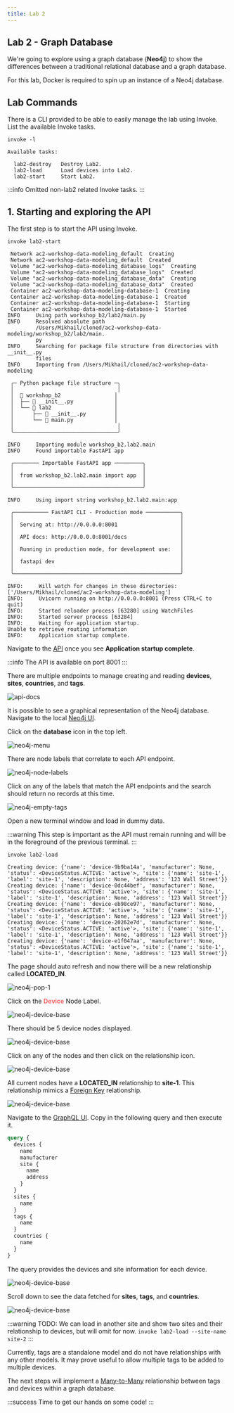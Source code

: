 ```yaml
---
title: Lab 2
---
```


## Lab 2 - Graph Database

We're going to explore using a graph database (**Neo4j**) to show the differences between a traditional relational database and a graph database.

For this lab, Docker is required to spin up an instance of a Neo4j database.

## Lab Commands

There is a CLI provided to be able to easily manage the lab using Invoke. List the available Invoke tasks.

```shell
invoke -l
```
```shell
Available tasks:

  lab2-destroy   Destroy Lab2.
  lab2-load      Load devices into Lab2.
  lab2-start     Start Lab2.
```

:::info
Omitted non-lab2 related Invoke tasks.
:::

## 1. Starting and exploring the API

The first step is to start the API using Invoke.

```shell
invoke lab2-start
```
```shell
 Network ac2-workshop-data-modeling_default  Creating
 Network ac2-workshop-data-modeling_default  Created
 Volume "ac2-workshop-data-modeling_database_logs"  Creating
 Volume "ac2-workshop-data-modeling_database_logs"  Created
 Volume "ac2-workshop-data-modeling_database_data"  Creating
 Volume "ac2-workshop-data-modeling_database_data"  Created
 Container ac2-workshop-data-modeling-database-1  Creating
 Container ac2-workshop-data-modeling-database-1  Created
 Container ac2-workshop-data-modeling-database-1  Starting
 Container ac2-workshop-data-modeling-database-1  Started
INFO     Using path workshop_b2/lab2/main.py                                    
INFO     Resolved absolute path                                                 
         /Users/Mikhail/cloned/ac2-workshop-data-modeling/workshop_b2/lab2/main.
         py                                                                     
INFO     Searching for package file structure from directories with __init__.py 
         files                                                                  
INFO     Importing from /Users/Mikhail/cloned/ac2-workshop-data-modeling        
                                                                                
 ╭─ Python package file structure ─╮                                            
 │                                 │                                            
 │  📁 workshop_b2                 │                                            
 │  ├── 🐍 __init__.py             │                                            
 │  └── 📁 lab2                    │                                            
 │      ├── 🐍 __init__.py         │                                            
 │      └── 🐍 main.py             │                                            
 │                                 │                                            
 ╰─────────────────────────────────╯                                            
                                                                                
INFO     Importing module workshop_b2.lab2.main                                 
INFO     Found importable FastAPI app                                           
                                                                                
 ╭──────── Importable FastAPI app ─────────╮                                    
 │                                         │                                    
 │  from workshop_b2.lab2.main import app  │                                    
 │                                         │                                    
 ╰─────────────────────────────────────────╯                                    
                                                                                
INFO     Using import string workshop_b2.lab2.main:app                          
                                                                                
 ╭─────────── FastAPI CLI - Production mode ───────────╮                        
 │                                                     │                        
 │  Serving at: http://0.0.0.0:8001                    │                        
 │                                                     │                        
 │  API docs: http://0.0.0.0:8001/docs                 │                        
 │                                                     │                        
 │  Running in production mode, for development use:   │                        
 │                                                     │                        
 │  fastapi dev                                        │                        
 │                                                     │                        
 ╰─────────────────────────────────────────────────────╯                        
                                                                                
INFO:     Will watch for changes in these directories: ['/Users/Mikhail/cloned/ac2-workshop-data-modeling']
INFO:     Uvicorn running on http://0.0.0.0:8001 (Press CTRL+C to quit)
INFO:     Started reloader process [63280] using WatchFiles
INFO:     Started server process [63284]
INFO:     Waiting for application startup.
Unable to retrieve routing information
INFO:     Application startup complete.
```

Navigate to the [API](http://localhost:8001/docs) once you see **Application startup complete**.

:::info
The API is available on port 8001
:::

There are multiple endpoints to manage creating and reading **devices**, **sites**, **countries**, and **tags**.

![api-docs](./images/lab2/01-api-docs.png)

It is possible to see a graphical representation of the Neo4j database. Navigate to the local [Neo4j UI](http://localhost:7474).

Click on the **database** icon in the top left.

![neo4j-menu](./images/lab2/02-neo4j-menu.png)

There are node labels that correlate to each API endpoint.

![neo4j-node-labels](./images/lab2/03-neo4j-node-labels.png)

Click on any of the labels that match the API endpoints and the search should return no records at this time.

![neo4j-empty-tags](./images/lab2/04-neo4j-empty-node-labels.png)

Open a new terminal window and load in dummy data.

:::warning
This step is important as the API must remain running and will be in the foreground of the previous terminal.
:::


```shell
invoke lab2-load
```
```shell
Creating device: {'name': 'device-9b9ba14a', 'manufacturer': None, 'status': <DeviceStatus.ACTIVE: 'active'>, 'site': {'name': 'site-1', 'label': 'site-1', 'description': None, 'address': '123 Wall Street'}}
Creating device: {'name': 'device-0dc44bef', 'manufacturer': None, 'status': <DeviceStatus.ACTIVE: 'active'>, 'site': {'name': 'site-1', 'label': 'site-1', 'description': None, 'address': '123 Wall Street'}}
Creating device: {'name': 'device-eb98ce97', 'manufacturer': None, 'status': <DeviceStatus.ACTIVE: 'active'>, 'site': {'name': 'site-1', 'label': 'site-1', 'description': None, 'address': '123 Wall Street'}}
Creating device: {'name': 'device-20262e7d', 'manufacturer': None, 'status': <DeviceStatus.ACTIVE: 'active'>, 'site': {'name': 'site-1', 'label': 'site-1', 'description': None, 'address': '123 Wall Street'}}
Creating device: {'name': 'device-e1f047aa', 'manufacturer': None, 'status': <DeviceStatus.ACTIVE: 'active'>, 'site': {'name': 'site-1', 'label': 'site-1', 'description': None, 'address': '123 Wall Street'}}
```

The page should auto refresh and now there will be a new relationship called **LOCATED_IN**.

![neo4j-pop-1](./images/lab2/05-neo4j-populated-1.png)

Click on the <span style="color:#F16667">**Device**</span> Node Label.

![neo4j-device-base](./images/lab2/06-neo4j-base-device-1.png)

There should be 5 device nodes displayed.

![neo4j-device-base](./images/lab2/07-neo4j-device-nodes.png)

Click on any of the nodes and then click on the relationship icon.

![neo4j-device-base](./images/lab2/08-neo4j-device-relationships-1.png)

All current nodes have a **LOCATED_IN** relationship to **site-1**. This relationship mimics a [Foreign Key](https://www.reddit.com/r/SQL/comments/qras0z/please_explain_foreign_keys_to_me_like_i_am_six/) relationship.

![neo4j-device-base](./images/lab2/09-neo4j-device-relationships-2.png)

Navigate to the [GraphQL UI](http://localhost:8001/graphql). Copy in the following query and then execute it.

```graphql
query {
  devices {
    name
    manufacturer
    site {
      name
      address
    }
  }
  sites {
    name
  }
  tags {
    name
  }
  countries {
    name
  }
}
```

The query provides the devices and site information for each device.

![neo4j-device-base](./images/lab2/10-neo4j-graphql-query-1.png)

Scroll down to see the data fetched for **sites**, **tags**, and **countries**.

![neo4j-device-base](./images/lab2/11-neo4j-graphql-query-2.png)

:::warning
TODO: We can load in another site and show two sites and their relationship to devices, but will omit for now.
``invoke lab2-load --site-name site-2``
:::

Currently, tags are a standalone model and do not have relationships with any other models. It may prove useful to allow multiple tags to be added to multiple devices.

The next steps will implement a [Many-to-Many](https://en.wikipedia.org/wiki/Many-to-many_(data_model)) relationship between tags and devices within a graph database.

:::success
Time to get our hands on some code!
:::

